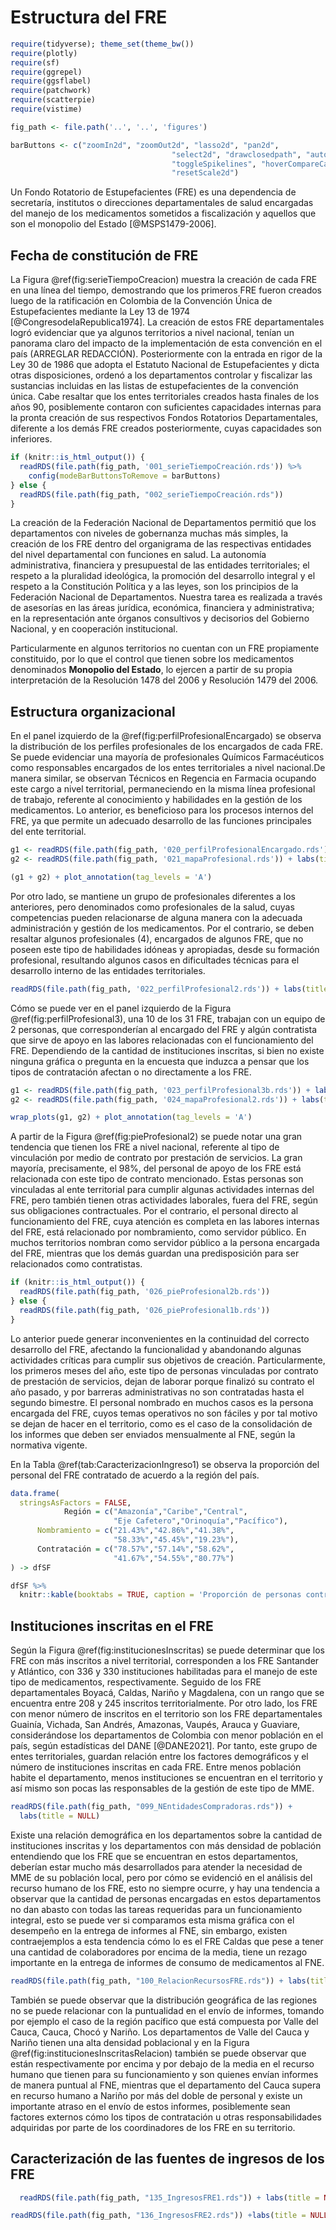 # Estructura del FRE

```r
require(tidyverse); theme_set(theme_bw())
require(plotly)
require(sf)
require(ggrepel)
require(ggsflabel)
require(patchwork)
require(scatterpie)
require(vistime)

fig_path <- file.path('..', '..', 'figures')

barButtons <- c("zoomIn2d", "zoomOut2d", "lasso2d", "pan2d", 
                                    "select2d", "drawclosedpath", "autoScale2d", "zoom2", 
                                    "toggleSpikelines", "hoverCompareCartesian", "hoverClosestCartesian", 
                                    "resetScale2d")
```

\maxdeadcycles=1000

Un Fondo Rotatorio de Estupefacientes (FRE) es una dependencia de secretaría, institutos o direcciones departamentales de salud encargadas del manejo de los medicamentos sometidos a fiscalización y aquellos que son el monopolio del Estado [@MSPS1479-2006]. 

## Fecha de constitución de FRE

La Figura \@ref(fig:serieTiempoCreacion) muestra la creación de cada FRE en una línea del tiempo, demostrando que los primeros FRE fueron creados luego de la ratificación en Colombia de la Convención Única de Estupefacientes mediante la Ley 13 de 1974 [@CongresodelaRepublica1974]. La creación de estos FRE departamentales logró evidenciar que ya algunos territorios a nivel nacional, tenían un panorama claro del impacto de la implementación de esta convención en el país (ARREGLAR REDACCIÓN). Posteriormente con la entrada en rigor de la Ley 30 de 1986 que adopta el Estatuto Nacional de Estupefacientes y dicta otras disposiciones, ordenó a los departamentos controlar y fiscalizar las sustancias incluidas en las listas de estupefacientes de la convención única. Cabe resaltar que los entes territoriales creados hasta finales de los años 90, posiblemente contaron con suficientes capacidades internas para la pronta creación de sus respectivos Fondos Rotatorios Departamentales, diferente a los demás FRE creados posteriormente, cuyas capacidades son inferiores.


```r
if (knitr::is_html_output()) {
  readRDS(file.path(fig_path, '001_serieTiempoCreación.rds')) %>% 
    config(modeBarButtonsToRemove = barButtons)
} else {
  readRDS(file.path(fig_path, "002_serieTiempoCreación.rds"))
}
```

La creación de la Federación Nacional de Departamentos permitió que los departamentos con niveles de gobernanza muchas más simples, la creación de los FRE dentro del organigrama de las respectivas entidades del nivel departamental con funciones en salud. La autonomía administrativa, financiera y presupuestal de las entidades territoriales; el respeto a la pluralidad ideológica, la promoción del desarrollo integral y el respeto a la Constitución Política y a las leyes, son los principios de la Federación Nacional de Departamentos. Nuestra tarea es realizada a través de asesorías en las áreas jurídica, económica, financiera y administrativa; en la representación ante órganos consultivos y decisorios del Gobierno Nacional, y en cooperación institucional.

Particularmente en algunos territorios no cuentan con un FRE propiamente constituido, por lo que el control que tienen sobre los medicamentos denominados **Monopolio del Estado**, lo ejercen a partir de su propia interpretación de la Resolución 1478 del 2006 y Resolución 1479 del 2006.

## Estructura organizacional

En el panel izquierdo de la \@ref(fig:perfilProfesionalEncargado) se observa la distribución de los perfiles profesionales de los encargados de cada FRE. Se puede evidenciar una mayoría de profesionales Químicos Farmacéuticos como responsables encargados de los entes territoriales a nivel nacional.De manera similar, se observan Técnicos en Regencia en Farmacia ocupando este cargo a nivel territorial, permaneciendo en la misma línea profesional de trabajo, referente al conocimiento y habilidades en la gestión de los medicamentos. Lo anterior, es beneficioso para los procesos internos del FRE, ya que permite un adecuado desarrollo de las funciones principales del ente territorial.

```r
g1 <- readRDS(file.path(fig_path, '020_perfilProfesionalEncargado.rds')) + labs(title = NULL)
g2 <- readRDS(file.path(fig_path, '021_mapaProfesional.rds')) + labs(title = NULL)

(g1 + g2) + plot_annotation(tag_levels = 'A')
```
Por otro lado, se mantiene un grupo de profesionales diferentes a los anteriores, pero denominados como profesionales de la salud, cuyas competencias pueden relacionarse de alguna manera con la adecuada administración y gestión de los medicamentos. Por el contrario, se deben resaltar algunos profesionales (4), encargados de algunos FRE, que no poseen este tipo de habilidades idóneas y apropiadas, desde su formación profesional, resultando algunos casos en dificultades técnicas para el desarrollo interno de las entidades territoriales.


```r
readRDS(file.path(fig_path, '022_perfilProfesional2.rds')) + labs(title = NULL)
```

Cómo se puede ver en el panel izquierdo de la Figura \@ref(fig:perfilProfesional3), una 10 de los 31 FRE, trabajan con un equipo de 2 personas, que corresponderían al encargado del FRE y algún contratista que sirve de apoyo en las labores relacionadas con el funcionamiento del FRE. Dependiendo de la cantidad de instituciones inscritas, si bien no existe ninguna gráfica o pregunta en la encuesta que induzca a pensar que los tipos de contratación afectan o no directamente a los FRE.

```r
g1 <- readRDS(file.path(fig_path, '023_perfilProfesional3b.rds')) + labs(title = NULL)
g2 <- readRDS(file.path(fig_path, '024_mapaProfesional2.rds')) + labs(title = NULL)

wrap_plots(g1, g2) + plot_annotation(tag_levels = 'A')
```

A partir de la Figura \@ref(fig:pieProfesional2) se puede notar una gran tendencia que tienen los FRE a nivel nacional, referente al tipo de vinculación por medio de contrato por prestación de servicios. La gran mayoría, precisamente, el 98%, del personal de apoyo de los FRE está relacionada con este tipo de contrato mencionado. Estas personas son vinculadas al ente territorial para cumplir algunas actividades internas del FRE, pero también tienen otras actividades laborales, fuera del FRE, según sus obligaciones contractuales. Por el contrario, el personal directo al funcionamiento del FRE, cuya atención es completa en las labores internas del FRE, está relacionado por nombramiento, como servidor público. En muchos territorios nombran como servidor público a la persona encargada del FRE, mientras que los demás guardan una predisposición para ser relacionados como contratistas.


```r

if (knitr::is_html_output()) {
  readRDS(file.path(fig_path, '026_pieProfesional2b.rds'))
} else {
  readRDS(file.path(fig_path, '026_pieProfesional1b.rds'))
}
```
Lo anterior puede generar inconvenientes en la continuidad del correcto desarrollo del FRE, afectando la funcionalidad y abandonando algunas actividades críticas para cumplir sus objetivos de creación. Particularmente, los primeros meses del año, este tipo de personas vinculadas por contrato de prestación de servicios, dejan de laborar porque finalizó su contrato el año pasado, y por barreras administrativas no son contratadas hasta el segundo bimestre. El personal nombrado en muchos casos es la persona encargada del FRE, cuyos temas operativos no son fáciles y por tal motivo se dejan de hacer en el territorio, como es el caso de la consolidación de los informes que deben ser enviados mensualmente al FNE, según la normativa vigente. 

En la Tabla \@ref(tab:CaracterizacionIngreso1) se observa la proporción del personal del FRE contratado de acuerdo a la región del país.

```r
data.frame(
  stringsAsFactors = FALSE,
            Región = c("Amazonía","Caribe","Central",
                       "Eje Cafetero","Orinoquía","Pacífico"),
      Nombramiento = c("21.43%","42.86%","41.38%",
                       "58.33%","45.45%","19.23%"),
      Contratación = c("78.57%","57.14%","58.62%",
                       "41.67%","54.55%","80.77%")
) -> dfSF

dfSF %>% 
  knitr::kable(booktabs = TRUE, caption = 'Proporción de personas contratadas por región')
```

## Instituciones inscritas en el FRE

Según la Figura \@ref(fig:institucionesInscritas) se puede determinar que los FRE con más inscritos a nivel territorial, corresponden a los FRE Santander y Atlántico, con 336 y 330 instituciones habilitadas para el manejo de este tipo de medicamentos, respectivamente. Seguido de los FRE departamentales Boyacá, Caldas, Nariño y Magdalena, con un rango que se encuentra entre 208 y 245 inscritos territorialmente. Por otro lado, los FRE con menor número de inscritos en el territorio son los FRE departamentales Guainía, Vichada, San Andrés, Amazonas, Vaupés, Arauca y Guaviare, considerándose los departamentos de Colombia con menor población en el país, según estadísticas del DANE [@DANE2021]. Por tanto, este grupo de entes territoriales, guardan relación entre los factores demográficos y el número de instituciones inscritas en cada FRE. Entre menos población habite el departamento, menos instituciones se encuentran en el territorio y así mismo son pocas las responsables de la gestión de este tipo de MME.

```r
readRDS(file.path(fig_path, "099_NEntidadesCompradoras.rds")) + 
  labs(title = NULL)
```
Existe una relación demográfica en los departamentos sobre la cantidad de instituciones inscritas y los departamentos con más densidad de población entendiendo que los FRE que se encuentran en estos departamentos, deberían estar mucho más desarrollados para atender la necesidad de MME de su población local, pero por cómo se evidenció en el análisis del recurso humano de los FRE, esto no siempre ocurre, y hay una tendencia a observar que la cantidad de personas encargadas en estos departamentos  no dan abasto con todas las tareas requeridas para un funcionamiento integral, esto se puede ver si comparamos esta misma gráfica con el desempeño en la entrega de informes al FNE, sin embargo, existen contraejemplos a esta tendencia cómo lo es el FRE Caldas que pese a tener una cantidad de colaboradores por encima de la media, tiene un rezago importante en la entrega de informes de consumo de medicamentos al FNE.

```r
readRDS(file.path(fig_path, "100_RelacionRecursosFRE.rds")) + labs(title = NULL)
```

También se puede observar que la distribución geográfica de las regiones no se puede relacionar con la puntualidad en el envío de informes, tomando por ejemplo el caso de la región pacífico que está compuesta por Valle del Cauca, Cauca, Chocó y Nariño. Los departamentos de Valle del Cauca y Nariño tienen una alta densidad poblacional y en la Figura \@ref(fig:institucionesInscritasRelacion) también se puede observar que están respectivamente por encima y por debajo de la media en el recurso humano que tienen para su funcionamiento y son quienes envían informes de manera puntual al FNE, mientras que el departamento del Cauca supera en recurso humano a Nariño por más del doble de personal y existe un importante atraso en el envío de estos informes, posiblemente sean factores externos cómo los tipos de contratación u otras responsabilidades adquiridas  por parte de los coordinadores de los FRE en su territorio.

## Caracterización de las fuentes de ingresos de los FRE
```r
  readRDS(file.path(fig_path, "135_IngresosFRE1.rds")) + labs(title = NULL)
```
```r
readRDS(file.path(fig_path, "136_IngresosFRE2.rds")) +labs(title = NULL)
```


